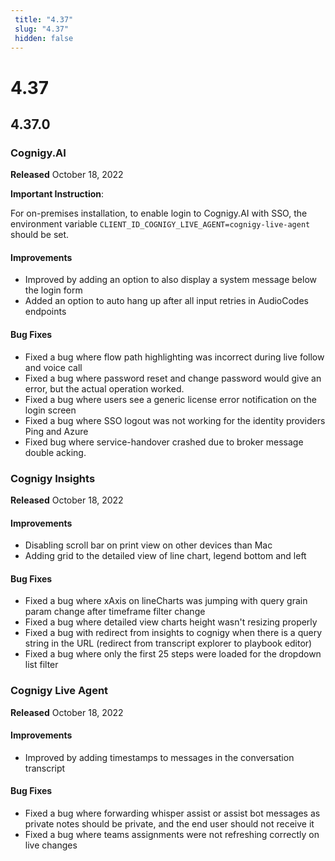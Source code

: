 ```yaml
---
 title: "4.37" 
 slug: "4.37" 
 hidden: false 
---
```




# 4.37

<kubernetesRepositoryDeprecated />

## 4.37.0

### Cognigy.AI

**Released** October 18, 2022

**Important Instruction**:

For on-premises installation, to enable login to Cognigy.AI with SSO, the environment variable `CLIENT_ID_COGNIGY_LIVE_AGENT=cognigy-live-agent` should be set.

#### Improvements

- Improved by adding an option to also display a system message below the login form
- Added an option to auto hang up after all input retries in AudioCodes endpoints

#### Bug Fixes

- Fixed a bug where flow path highlighting was incorrect during live follow and voice call
- Fixed a bug where password reset and change password would give an error, but the actual operation worked.
- Fixed a bug where users see a generic license error notification on the login screen
- Fixed a bug where SSO logout was not working for the identity providers Ping and Azure
- Fixed bug where service-handover crashed due to broker message double acking.

### Cognigy Insights

**Released** October 18, 2022

#### Improvements

- Disabling scroll bar on print view on other devices than Mac
- Adding grid to the detailed view of line chart, legend bottom and left

#### Bug Fixes

- Fixed a bug where xAxis on lineCharts was jumping with query grain param change after timeframe filter change
- Fixed a bug where detailed view charts height wasn't resizing properly
- Fixed a bug with redirect from insights to cognigy when there is a query string in the URL (redirect from transcript explorer to playbook editor)
- Fixed a bug where only the first 25 steps were loaded for the dropdown list filter

### Cognigy Live Agent

**Released** October 18, 2022

#### Improvements

- Improved by adding timestamps to messages in the conversation transcript

#### Bug Fixes

- Fixed a bug where forwarding whisper assist or assist bot messages as private notes should be private, and the end user should not receive it
- Fixed a bug where teams assignments were not refreshing correctly on live changes
